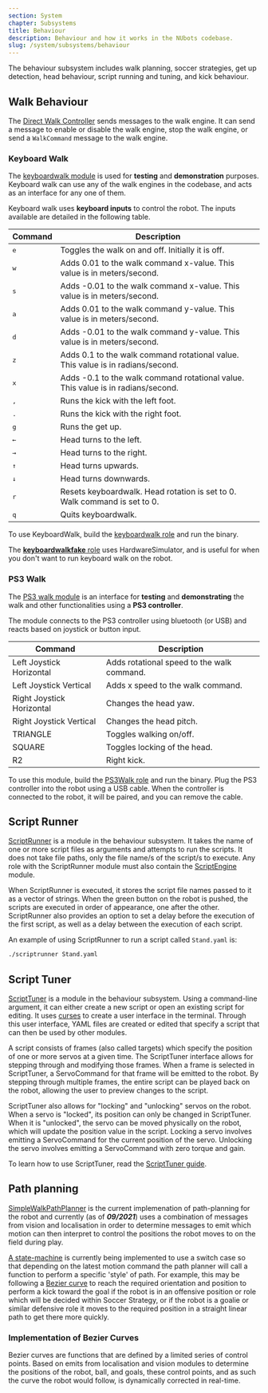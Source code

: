 ```yaml
---
section: System
chapter: Subsystems
title: Behaviour
description: Behaviour and how it works in the NUbots codebase.
slug: /system/subsystems/behaviour
---
```


The behaviour subsystem includes walk planning, soccer strategies, get up detection, head behaviour, script running and tuning, and kick behaviour.

## Walk Behaviour

The [Direct Walk Controller](https://github.com/NUbots/NUbots/tree/main/module/behaviour/skills/DirectWalkController) sends messages to the walk engine. It can send a message to enable or disable the walk engine, stop the walk engine, or send a `WalkCommand` message to the walk engine.

### Keyboard Walk

The [keyboardwalk module](https://github.com/NUbots/NUbots/tree/main/module/behaviour/strategy/KeyboardWalk) is used for **testing** and **demonstration** purposes. Keyboard walk can use any of the walk engines in the codebase, and acts as an interface for any one of them.

Keyboard walk uses **keyboard inputs** to control the robot. The inputs available are detailed in the following table.

| Command      | Description                                                                      |
| ------------ | -------------------------------------------------------------------------------- |
| <kbd>e</kbd> | Toggles the walk on and off. Initially it is off.                                |
| <kbd>w</kbd> | Adds 0.01 to the walk command x-value. This value is in meters/second.           |
| <kbd>s</kbd> | Adds -0.01 to the walk command x-value. This value is in meters/second.          |
| <kbd>a</kbd> | Adds 0.01 to the walk command y-value. This value is in meters/second.           |
| <kbd>d</kbd> | Adds -0.01 to the walk command y-value. This value is in meters/second.          |
| <kbd>z</kbd> | Adds 0.1 to the walk command rotational value. This value is in radians/second.  |
| <kbd>x</kbd> | Adds -0.1 to the walk command rotational value. This value is in radians/second. |
| <kbd>,</kbd> | Runs the kick with the left foot.                                                |
| <kbd>.</kbd> | Runs the kick with the right foot.                                               |
| <kbd>g</kbd> | Runs the get up.                                                                 |
| <kbd>←</kbd> | Head turns to the left.                                                          |
| <kbd>→</kbd> | Head turns to the right.                                                         |
| <kbd>↑</kbd> | Head turns upwards.                                                              |
| <kbd>↓</kbd> | Head turns downwards.                                                            |
| <kbd>r</kbd> | Resets keyboardwalk. Head rotation is set to 0. Walk command is set to 0.        |
| <kbd>q</kbd> | Quits keyboardwalk.                                                              |

To use KeyboardWalk, build the [keyboardwalk role](https://github.com/NUbots/NUbots/blob/main/roles/keyboardwalk.role) and run the binary.

The [**keyboardwalkfake** role](https://github.com/NUbots/NUbots/blob/main/roles/keyboardwalkfake.role) uses HardwareSimulator, and is useful for when you don't want to run keyboard walk on the robot.

### PS3 Walk

The [PS3 walk module](https://github.com/NUbots/NUbots/tree/main/module/behaviour/strategy/PS3Walk) is an interface for **testing** and **demonstrating** the walk and other functionalities using a **PS3 controller**.

The module connects to the PS3 controller using bluetooth (or USB) and reacts based on joystick or button input.

| Command                   | Description                                |
| ------------------------- | ------------------------------------------ |
| Left Joystick Horizontal  | Adds rotational speed to the walk command. |
| Left Joystick Vertical    | Adds x speed to the walk command.          |
| Right Joystick Horizontal | Changes the head yaw.                      |
| Right Joystick Vertical   | Changes the head pitch.                    |
| TRIANGLE                  | Toggles walking on/off.                    |
| SQUARE                    | Toggles locking of the head.               |
| R2                        | Right kick.                                |

To use this module, build the [PS3Walk role](https://github.com/NUbots/NUbots/blob/main/roles/ps3walk.role) and run the binary. Plug the PS3 controller into the robot using a USB cable. When the controller is connected to the robot, it will be paired, and you can remove the cable.

## Script Runner

[ScriptRunner](https://github.com/NUbots/NUbots/tree/96357855b059cd499021552b3e25a4b158828dc5/module/behaviour/tools/ScriptRunner) is a module in the behaviour subsystem. It takes the name of one or more script files as arguments and attempts to run the scripts. It does not take file paths, only the file name/s of the script/s to execute. Any role with the ScriptRunner module must also contain the [ScriptEngine](/system/subsystems/motion#script-engine) module.

When ScriptRunner is executed, it stores the script file names passed to it as a vector of strings. When the green button on the robot is pushed, the scripts are executed in order of appearance, one after the other. ScriptRunner also provides an option to set a delay before the execution of the first script, as well as a delay between the execution of each script.

An example of using ScriptRunner to run a script called `Stand.yaml` is:

```bash
./scriptrunner Stand.yaml
```

## Script Tuner

[ScriptTuner](https://github.com/NUbots/NUbots/tree/96357855b059cd499021552b3e25a4b158828dc5/module/behaviour/tools/ScriptTuner) is a module in the behaviour subsystem. Using a command-line argument, it can either create a new script or open an existing script for editing. It uses [curses](<https://en.wikipedia.org/wiki/Curses_(programming_library)>) to create a user interface in the terminal. Through this user interface, YAML files are created or edited that specify a script that can then be used by other modules.

A script consists of frames (also called targets) which specify the position of one or more servos at a given time. The ScriptTuner interface allows for stepping through and modifying those frames. When a frame is selected in ScriptTuner, a ServoCommand for that frame will be emitted to the robot. By stepping through multiple frames, the entire script can be played back on the robot, allowing the user to preview changes to the script.

ScriptTuner also allows for "locking" and "unlocking" servos on the robot. When a servo is "locked", its position can only be changed in ScriptTuner. When it is "unlocked", the servo can be moved physically on the robot, which will update the position value in the script. Locking a servo involves emitting a ServoCommand for the current position of the servo. Unlocking the servo involves emitting a ServoCommand with zero torque and gain.

To learn how to use ScriptTuner, read the [ScriptTuner guide](/guides/main/tuning-and-running-scripts#script-tuner).

## Path planning

[SimpleWalkPathPlanner](https://github.com/NUbots/NUbots/tree/main/module/behaviour/planning/SimpleWalkPathPlanner) is the current implemenation of path-planning for the robot and currently (as of **_09/2021_**) uses a combination of messages from vision and localisation in order to determine messages to emit which motion can then interpret to control the positions the robot moves to on the field during play.

[A state-machine](https://www.freecodecamp.org/news/state-machines-basics-of-computer-science-d42855debc66/) is currently being implemented to use a switch case so that depending on the latest motion command the path planner will call a function to perform a specific 'style' of path. For example, this may be following a [Bezier curve](https://javascript.info/bezier-curve#maths) to reach the required orientation and position to perform a kick toward the goal if the robot is in an offensive position or role which will be decided within Soccer Strategy, or if the robot is a goalie or similar defensive role it moves to the required position in a straight linear path to get there more quickly.

### Implementation of Bezier Curves

Bezier curves are functions that are defined by a limited series of control points. Based on emits from localisation and vision modules to determine the positions of the robot, ball, and goals, these control points, and as such the curve the robot would follow, is dynamically corrected in real-time.
